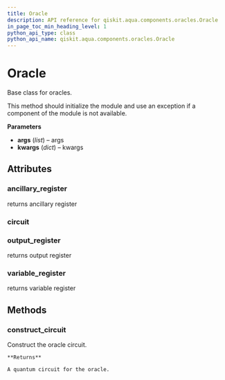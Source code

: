 ```yaml
---
title: Oracle
description: API reference for qiskit.aqua.components.oracles.Oracle
in_page_toc_min_heading_level: 1
python_api_type: class
python_api_name: qiskit.aqua.components.oracles.Oracle
---
```


# Oracle

<Class id="qiskit.aqua.components.oracles.Oracle" isDedicatedPage={true} github="https://github.com/qiskit-community/qiskit-aqua/tree/stable/0.7/qiskit/aqua/components/oracles/oracle.py" signature="Oracle(*args, **kwargs)">
  Base class for oracles.

  This method should initialize the module and use an exception if a component of the module is not available.

  **Parameters**

  *   **args** (*list*) – args
  *   **kwargs** (*dict*) – kwargs

  ## Attributes

  ### ancillary\_register

  <Attribute id="qiskit.aqua.components.oracles.Oracle.ancillary_register" signature="abstract property">
    returns ancillary register
  </Attribute>

  ### circuit

  <Attribute id="qiskit.aqua.components.oracles.Oracle.circuit" />

  ### output\_register

  <Attribute id="qiskit.aqua.components.oracles.Oracle.output_register" signature="abstract property">
    returns output register
  </Attribute>

  ### variable\_register

  <Attribute id="qiskit.aqua.components.oracles.Oracle.variable_register" signature="abstract property">
    returns variable register
  </Attribute>

  ## Methods

  ### construct\_circuit

  <Function id="qiskit.aqua.components.oracles.Oracle.construct_circuit" signature="abstract Oracle.construct_circuit()">
    Construct the oracle circuit.

    **Returns**

    A quantum circuit for the oracle.
  </Function>
</Class>

